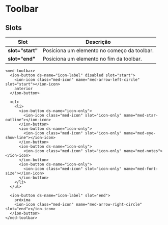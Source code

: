 
<Meta title="Components/Global/Toolbar/Usage" />

# Toolbar

## Slots

| Slot                | Descrição                                   |
| ------------------- | ------------------------------------------- |
| **slot="start"**    | Posiciona um elemento no começo da toolbar. |
| **slot="end"**      | Posiciona um elemento no fim da toolbar.    |

```
<med-toolbar>
  <ion-button ds-name="icon-label" disabled slot="start">
    <ion-icon class="med-icon" name="med-arrow-left-circle" slot="start"></ion-icon>
    anterior
  </ion-button>

  <ul>
    <li>
      <ion-button ds-name="icon-only">
        <ion-icon class="med-icon" slot="icon-only" name="med-star-outline"></ion-icon>
      </ion-button>
      <ion-button ds-name="icon-only">
        <ion-icon class="med-icon" slot="icon-only" name="med-eye-show-line"></ion-icon>
      </ion-button>
      <ion-button ds-name="icon-only">
        <ion-icon class="med-icon" slot="icon-only" name="med-notes"></ion-icon>
      </ion-button>
      <ion-button ds-name="icon-only">
        <ion-icon class="med-icon" slot="icon-only" name="med-font-size"></ion-icon>
      </ion-button>
    </li>
  </ul>

  <ion-button ds-name="icon-label" slot="end">
    próxima
    <ion-icon class="med-icon" name="med-arrow-right-circle" slot="end"></ion-icon>
  </ion-button>
</med-toolbar>
```
